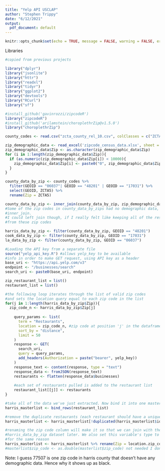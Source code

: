 ```yaml
---
title: "Yelp API USCLAP"
author: "Stephen Trippy"
date: "6/12/2021"
output: 
  pdf_document: default
---
```


```r
knitr::opts_chunk$set(echo = TRUE, message = FALSE, warning = FALSE, error = TRUE)
```

Libraries
```r
#copied from previous projects

library("dplyr")
library("jsonlite")
library("httr")
library("readxl")
library("tidyr")
library("ggplot2")
library("devtools")
library("RCurl")
library("sf")

#install_github('gavinrozzi/zipcodeR')
library("zipcodeR")
#install_github('arilamstein/choroplethrZip@v1.5.0')
library("choroplethrZip")
```

```r
county_codes <- read.csv("zcta_county_rel_10.csv", colClasses = c("ZCTA5" = "character", "STATE" = "character", "COUNTY" = "character", "GEOID" = "character")) #specifying read as character allows for first column to keep leading zeroes

```

```r
zip_demographic_data <- read_excel('zipcode_census_data.xlsx', sheet = 'nation', na = ".")
zip_demographic_data$Zip <- as.character(zip_demographic_data$Zip)
for (i in 1:length(zip_demographic_data$Zip)){
  if (as.numeric(zip_demographic_data$Zip[i]) < 10000){
    zip_demographic_data$Zip[i] <- paste0("0", zip_demographic_data$Zip[i])
  }
}
```

```r
county_data_by_zip <- county_codes %>% 
  filter(GEOID == "06037"| GEOID == "48201" | GEOID == "17031") %>% 
  select(GEOID, ZCTA5) %>% 
  rename(Zip = ZCTA5)

county_data_by_zip <- inner_join(county_data_by_zip, zip_demographic_data, by = "Zip")
#Some of the zip codes in county_data_by_zips had no demographic data, so i decided to
#inner_join. 
#I could left join though, if I really felt like keeping all of the restaurant data
#from these zip codes

harris_data_by_zip <- filter(county_data_by_zip, GEOID == "48201")
cook_data_by_zip <- filter(county_data_by_zip, GEOID == "17031")
la_data_by_zip <- filter(county_data_by_zip, GEOID == "06037")
```

```r
#Loading the API key from a separate file
source("yelp_api_key.R") #allows yelp_key to be available
#info in order to make GET request, using API key as a header
base_uri <- "https://api.yelp.com/v3"
endpoint <- "/businesses/search"
search_uri <- paste0(base_uri, endpoint)
```

```r
zip_restaurant_list = list()
restaurant_list = list()

#the following loop iterates through the list of valid zip codes
#and sets the location query equal to each zip code in the list
for(j in 1:length(harris_data_by_zip$Zip)){
  zip_code_n <- harris_data_by_zip$Zip[j]
  
    query_params <- list(
      term = "Restaurants",
      location = zip_code_n, #zip code at position 'j' in the dataframe
      sort_by = "distance",
      limit = 50
    )
    response <- GET(
      search_uri, 
      query = query_params, 
      add_headers(Authorization = paste("bearer", yelp_key))
    )
    response_text <- content(response, type = "text")
    response_data <- fromJSON(response_text)
    restaurants <- flatten(response_data$businesses)
  
    #each set of restaurants pulled is added to the restaurant list
    restaurant_list[[j]] <- restaurants
}
```

```r
#take all of the data we've just extracted. Now bind it into one masterlist
harris_masterlist <- bind_rows(restaurant_list) 

#remove the duplicate restaurants (each restaurant should have a unique id)
harris_masterlist <- harris_masterlist[!duplicated(harris_masterlist$id), ]

#renaming the zip code column will make it so that we can join with the
#harris_data_by_zip dataset later. We also set this variable's type to double 
#for the same reason
harris_masterlist <- harris_masterlist %>% rename(Zip = location.zip_code) 
#masterlist$zip_code <- as.double(masterlist$zip_code) not needed I don't think..
```

Note: I guess 77507 is one zip code in harris county that doesn't have any demographic data. Hence why it shows up as black. 